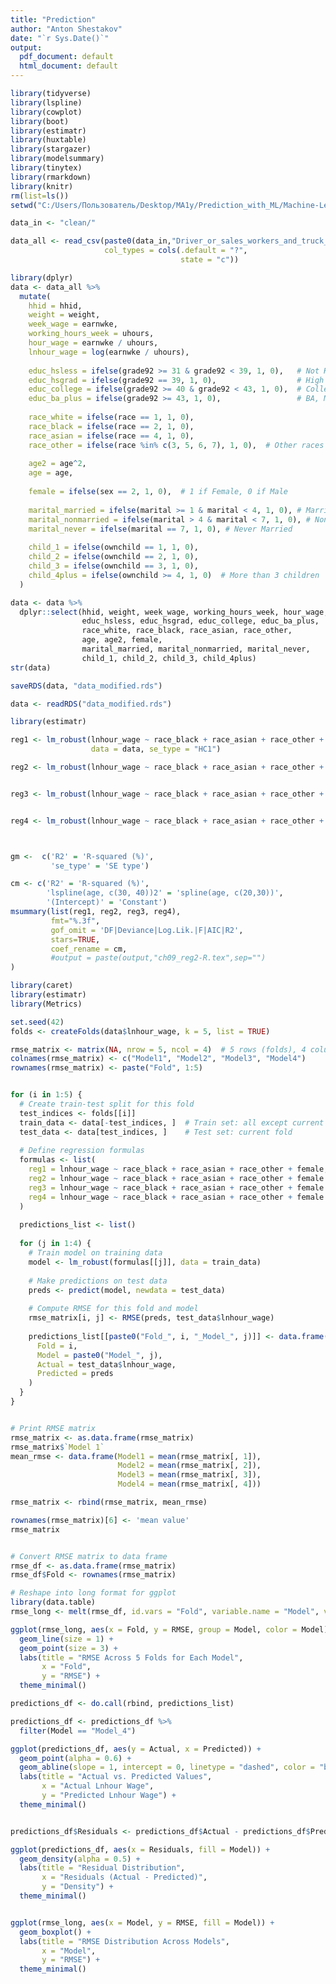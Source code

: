 ```yaml
---
title: "Prediction"
author: "Anton Shestakov"
date: "`r Sys.Date()`"
output:
  pdf_document: default
  html_document: default
---
```


```r
library(tidyverse)
library(lspline)
library(cowplot)
library(boot)
library(estimatr)
library(huxtable)
library(stargazer)
library(modelsummary)
library(tinytex)
library(rmarkdown)
library(knitr)
rm(list=ls())
setwd("C:/Users/Пользователь/Desktop/MA1y/Prediction_with_ML/Machine-Learning/Assignment 1")

data_in <- "clean/"

data_all <- read_csv(paste0(data_in,"Driver_or_sales_workers_and_truck_drivers.csv"),
                     col_types = cols(.default = "?", 
                                      state = "c"))

```



```r
library(dplyr)
data <- data_all %>%
  mutate(
    hhid = hhid,
    weight = weight,
    week_wage = earnwke,
    working_hours_week = uhours,
    hour_wage = earnwke / uhours,
    lnhour_wage = log(earnwke / uhours),
    
    educ_hsless = ifelse(grade92 >= 31 & grade92 < 39, 1, 0),   # Not High School Graduate
    educ_hsgrad = ifelse(grade92 == 39, 1, 0),                  # High School Graduate
    educ_college = ifelse(grade92 >= 40 & grade92 < 43, 1, 0),  # College or Professional
    educ_ba_plus = ifelse(grade92 >= 43, 1, 0),                 # BA, MA, or Doctorate
    
    race_white = ifelse(race == 1, 1, 0),
    race_black = ifelse(race == 2, 1, 0),
    race_asian = ifelse(race == 4, 1, 0),
    race_other = ifelse(race %in% c(3, 5, 6, 7), 1, 0),  # Other races
    
    age2 = age^2,
    age = age,
    
    female = ifelse(sex == 2, 1, 0),  # 1 if Female, 0 if Male
    
    marital_married = ifelse(marital >= 1 & marital < 4, 1, 0), # Married
    marital_nonmarried = ifelse(marital > 4 & marital < 7, 1, 0), # Non-Married
    marital_never = ifelse(marital == 7, 1, 0), # Never Married
    
    child_1 = ifelse(ownchild == 1, 1, 0),
    child_2 = ifelse(ownchild == 2, 1, 0),
    child_3 = ifelse(ownchild == 3, 1, 0),
    child_4plus = ifelse(ownchild >= 4, 1, 0)  # More than 3 children
  )

data <- data %>%
  dplyr::select(hhid, weight, week_wage, working_hours_week, hour_wage, lnhour_wage,
                educ_hsless, educ_hsgrad, educ_college, educ_ba_plus,
                race_white, race_black, race_asian, race_other,
                age, age2, female,
                marital_married, marital_nonmarried, marital_never,
                child_1, child_2, child_3, child_4plus)
str(data)

saveRDS(data, "data_modified.rds")

```



```r
data <- readRDS("data_modified.rds")

library(estimatr)

reg1 <- lm_robust(lnhour_wage ~ race_black + race_asian + race_other + female, 
                  data = data, se_type = "HC1")

reg2 <- lm_robust(lnhour_wage ~ race_black + race_asian + race_other + female + age + age2, data = data, se_type = "HC1")


reg3 <- lm_robust(lnhour_wage ~ race_black + race_asian + race_other + female + age + age2 + marital_married + marital_nonmarried, data = data, se_type = "HC1")


reg4 <- lm_robust(lnhour_wage ~ race_black + race_asian + race_other + female + age + age2 +  marital_married + marital_nonmarried + educ_hsgrad + educ_college + educ_ba_plus, data = data, se_type = "HC1")



gm <-  c('R2' = 'R-squared (%)',
         'se_type' = 'SE type')

cm <- c('R2' = 'R-squared (%)',
        'lspline(age, c(30, 40))2' = 'spline(age, c(20,30))',
        '(Intercept)' = 'Constant')
msummary(list(reg1, reg2, reg3, reg4),
         fmt="%.3f",
         gof_omit = 'DF|Deviance|Log.Lik.|F|AIC|R2',
         stars=TRUE,
         coef_rename = cm,
         #output = paste(output,"ch09_reg2-R.tex",sep="")
)


```



```r
library(caret)  
library(estimatr) 
library(Metrics)  

set.seed(42)
folds <- createFolds(data$lnhour_wage, k = 5, list = TRUE) 

rmse_matrix <- matrix(NA, nrow = 5, ncol = 4)  # 5 rows (folds), 4 columns (models)
colnames(rmse_matrix) <- c("Model1", "Model2", "Model3", "Model4")
rownames(rmse_matrix) <- paste("Fold", 1:5)


for (i in 1:5) { 
  # Create train-test split for this fold
  test_indices <- folds[[i]]
  train_data <- data[-test_indices, ]  # Train set: all except current fold
  test_data <- data[test_indices, ]    # Test set: current fold
  
  # Define regression formulas
  formulas <- list(
    reg1 = lnhour_wage ~ race_black + race_asian + race_other + female,
    reg2 = lnhour_wage ~ race_black + race_asian + race_other + female + age + age2,
    reg3 = lnhour_wage ~ race_black + race_asian + race_other + female + age + age2 + marital_married + marital_nonmarried,
    reg4 = lnhour_wage ~ race_black + race_asian + race_other + female + age + age2 + marital_married + marital_nonmarried + educ_hsgrad + educ_college + educ_ba_plus
  )
  
  predictions_list <- list()
  
  for (j in 1:4) {
    # Train model on training data
    model <- lm_robust(formulas[[j]], data = train_data)
    
    # Make predictions on test data
    preds <- predict(model, newdata = test_data)
    
    # Compute RMSE for this fold and model
    rmse_matrix[i, j] <- RMSE(preds, test_data$lnhour_wage)
    
    predictions_list[[paste0("Fold_", i, "_Model_", j)]] <- data.frame(
      Fold = i,
      Model = paste0("Model_", j),
      Actual = test_data$lnhour_wage,
      Predicted = preds
    )
  }
}


# Print RMSE matrix
rmse_matrix <- as.data.frame(rmse_matrix)
rmse_matrix$`Model 1`
mean_rmse <- data.frame(Model1 = mean(rmse_matrix[, 1]),
                        Model2 = mean(rmse_matrix[, 2]),
                        Model3 = mean(rmse_matrix[, 3]),
                        Model4 = mean(rmse_matrix[, 4]))

rmse_matrix <- rbind(rmse_matrix, mean_rmse)

rownames(rmse_matrix)[6] <- 'mean value'
rmse_matrix


# Convert RMSE matrix to data frame
rmse_df <- as.data.frame(rmse_matrix)
rmse_df$Fold <- rownames(rmse_matrix)

# Reshape into long format for ggplot
library(data.table)
rmse_long <- melt(rmse_df, id.vars = "Fold", variable.name = "Model", value.name = "RMSE")

ggplot(rmse_long, aes(x = Fold, y = RMSE, group = Model, color = Model)) +
  geom_line(size = 1) + 
  geom_point(size = 3) +
  labs(title = "RMSE Across 5 Folds for Each Model", 
       x = "Fold", 
       y = "RMSE") +
  theme_minimal()

predictions_df <- do.call(rbind, predictions_list)

predictions_df <- predictions_df %>%
  filter(Model == "Model_4")

ggplot(predictions_df, aes(y = Actual, x = Predicted)) +
  geom_point(alpha = 0.6) +
  geom_abline(slope = 1, intercept = 0, linetype = "dashed", color = "black") + 
  labs(title = "Actual vs. Predicted Values", 
       x = "Actual Lnhour Wage", 
       y = "Predicted Lnhour Wage") +
  theme_minimal()


predictions_df$Residuals <- predictions_df$Actual - predictions_df$Predicted

ggplot(predictions_df, aes(x = Residuals, fill = Model)) +
  geom_density(alpha = 0.5) +
  labs(title = "Residual Distribution", 
       x = "Residuals (Actual - Predicted)", 
       y = "Density") +
  theme_minimal()


ggplot(rmse_long, aes(x = Model, y = RMSE, fill = Model)) +
  geom_boxplot() +
  labs(title = "RMSE Distribution Across Models", 
       x = "Model", 
       y = "RMSE") +
  theme_minimal()

```

